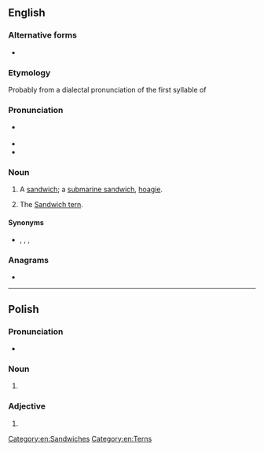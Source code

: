 ==English==

===Alternative forms===
* {{alter|en|sarny|sarney}}

===Etymology===
Probably from a dialectal pronunciation of the first syllable of {{m|en|sandwich}}

===Pronunciation===
* {{a|British}} {{IPA|en|/ˈsɑːni/}}
* {{audio|en|LL-Q1860 (eng)-Vealhurl-sarnie.wav |Audio (UK)}}
* {{rhymes|en|ɑː(ɹ)ni}}

===Noun===
{{en-noun}}

# {{lb|en|British|informal}} A [[sandwich]]; a [[submarine sandwich]], [[hoagie]].
#: {{ux|en|Hello my flower, shall I fix up a cheese '''sarnie''' for you?}}
# {{lb|en|UK|birdwatching}} The [[Sandwich tern]].

====Synonyms====
* {{sense|sandwich}} {{l|en|sammie}} {{qualifier|North America|informal}} {{l|en|sanger}} {{qualifier|AU|informal}}, {{l|en|sango}} {{qualifier|AU|informal}}, {{l|en|sarmie}} {{qualifier|RSA|informal}}, {{l|en|sambo}} {{qualifier|Ireland|informal}}

===Anagrams===
* {{anagrams|en|a=aeinrs|Neiras|Nerias|Raines|Resian|arisen|arsine|erasin|esiRNA|esirna|raines}}

[[Category:en:Sandwiches]]
[[Category:en:Terns]]

----

==Polish==

===Pronunciation===
* {{pl-IPA}}

===Noun===
{{head|pl|noun form|g=f}}

# {{inflection of|pl|sarna||dat//loc|s}}

===Adjective===
{{head|pl|adjective form}}

# {{inflection of|pl|sarni||n|nom//acc//voc|s|;|nv|nom//acc//voc|p}}